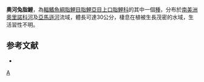 {{Speciesbox 
| genus = Leporinus
| species = y-ophorus
| authority = [[Eigenmann|Eigenmann]], 1922
| status = NE
| status_system = IUCN3.1
| synonyms = *''Leporinus yophorus''<br /><small>Eigenmann, 1922</small>
}}
'''奧河兔脂鯉'''，為[[輻鰭魚綱|輻鰭魚綱]][[脂鯉目|脂鯉目]][[脂鯉亞目|脂鯉亞目]][[上口脂鯉科|上口脂鯉科]]的其中一個[[種|種]]，分布於[[南美洲|南美洲]][[奧里諾科河|奧里諾科河]]及[[亞馬遜河|亞馬遜河]]流域，體長可達30公分，棲息在植被生長茂密的水域，生活習性不明。

==参考文献==
{{refbegin}}
*{{FishBase_species|genus=Leporinus|species=y-ophorus|year=2013|month=9}}
{{refend}}
{{Taxonbar}}

[[Category:兔脂鯉屬|A]]